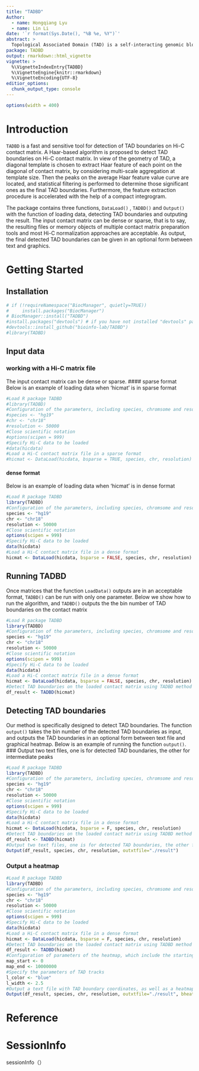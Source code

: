 ```yaml
---
title: "TADBD"
Author:
  - name: Hongqiang Lyu
  - name: Lin Li
date: '`r format(Sys.Date(), "%B %e, %Y")`'
abstract: >
  Topological Associated Domain (TAD) is a self-interacting genomic block. The detection of TAD boundaries on Hi-C contact matrix is one of the most important issues in the analysis of 3D genome architecture at TAD level. Here, we present TADBD, a sensitive and fast computational method for detection of TAD boundaries on Hi-C contact matrix. It implements a Haar-based algorithm considering Haar diagonal template, the acceleration via a compact integrogram, multi-scale aggregation at template size, and statistical filtering. Compared with the other five methods, including HiCDB, IC-Finder, EAST, TopDom and HiCseg, on simulated and experimental data, TADBD shows a better performance in most cases. In addition, a freely available R package is given to facilitate the use of the presented method.
package: TADBD
output: rmarkdown::html_vignette
vignette: >
  %\VignetteIndexEntry{TADBD}
  %\VignetteEngine{knitr::rmarkdown}
  %\VignetteEncoding{UTF-8}
editior_options:
  chunk_output_type: console
---
```


```r
options(width = 400)
```

# Introduction
`TADBD` is a fast and sensitive tool for detection of TAD boundaries on Hi-C contact matrix. A Haar-based algorithm is proposed to detect TAD boundaries on Hi-C contact matrix. In view of the geometry of TAD, a diagonal template is chosen to extract Haar feature of each point on the diagonal of contact matrix, by considering multi-scale aggregation at template size. Then the peaks on the average Haar feature value curve are located, and statistical filtering is performed to determine those significant ones as the final TAD boundaries. Furthermore, the feature extraction procedure is accelerated with the help of a compact integrogram.
 
 The package contains three functions, `DataLoad()` , `TADBD()` and `Output()` with the function of loading data, detecting TAD boundaries and outputing the result. The input contact matrix can be dense or sparse, that is to say, the resulting files or memory objects of multiple contact matrix preparation tools and most Hi-C normalization approaches are acceptable. As output, the final detected TAD boundaries can be given in an optional form between text and graphics. 

# Getting Started

## Installation

```r
# if (!requireNamespace("BiocManager", quietly=TRUE))
#     install.packages("BiocManager")
# BiocManager::install("TADBD")
#install.packages("devtools") # if you have not installed "devtools" package
#devtools::install_github("bioinfo-lab/TADBD")
#library(TADBD)
```

## Input data
### working with a Hi-C matrix file
The input contact matrix can be dense or sparse. 
#### sparse format
Below is an example of loading data when 'hicmat' is in sparse format
```r
#Load R package TADBD
#library(TADBD)
#Configuration of the parameters, including species, chromsome and resolution
#species <- "hg19"
#chr <- "chr18"
#resolution <- 50000
#Close scientific notation
#options(scipen = 999)
#Specify Hi-C data to be loaded
#data(hicdata)
#Load a Hi-C contact matrix file in a sparse format
#hicmat <- DataLoad(hicdata, bsparse = TRUE, species, chr, resolution)
```

#### dense format
Below is an example of loading data when 'hicmat' is in dense format
```r
#Load R package TADBD
library(TADBD)
#Configuration of the parameters, including species, chromsome and resolution
species <- "hg19"
chr <- "chr18"
resolution <- 50000
#Close scientific notation
options(scipen = 999)
#Specify Hi-C data to be loaded
data(hicdata)
#Load a Hi-C contact matrix file in a dense format
hicmat <- DataLoad(hicdata, bsparse = FALSE, species, chr, resolution)
```


## Running TADBD
Once matrices that the function `LoadData()` outputs are in an acceptable format, `TADBD()` can be run with only one parameter. Below we show how to run the algorithm, and `TADBD()` outputs the the bin number of TAD boundaries on the contact matrix  
```r
#Load R package TADBD
library(TADBD)
#Configuration of the parameters, including species, chromsome and resolution
species <- "hg19"
chr <- "chr18"
resolution <- 50000
#Close scientific notation
options(scipen = 999)
#Specify Hi-C data to be loaded
data(hicdata)
#Load a Hi-C contact matrix file in a dense format
hicmat <- DataLoad(hicdata, bsparse = FALSE, species, chr, resolution)
#Detect TAD boundaries on the loaded contact matrix using TADBD method
df_result <- TADBD(hicmat)
```

## Detecting TAD boundaries
Our method is specifically designed to detect TAD boundaries. The function `output()` takes the bin number of the detected TAD boundaries as input, and outputs the TAD boundaries in an optional form between text file and graphical heatmap. Below is an example of running the function `output()`.
### Output two text files, one is for detected TAD boundaries, the other for intermediate peaks
```r
#Load R package TADBD
library(TADBD)
#Configuration of the parameters, including species, chromsome and resolution
species <- "hg19"
chr <- "chr18"
resolution <- 50000
#Close scientific notation
options(scipen = 999)
#Specify Hi-C data to be loaded
data(hicdata)
#Load a Hi-C contact matrix file in a dense format
hicmat <- DataLoad(hicdata, bsparse = F, species, chr, resolution)
#Detect TAD boundaries on the loaded contact matrix using TADBD method
df_result <- TADBD(hicmat)
#Output two text files, one is for detected TAD boundaries, the other for intermediate peaks
Output(df_result, species, chr, resolution, outxtfile="./result")
```
### Output a heatmap
```r
#Load R package TADBD
library(TADBD)
#Configuration of the parameters, including species, chromsome and resolution
species <- "hg19"
chr <- "chr18"
resolution <- 50000
#Close scientific notation
options(scipen = 999)
#Specify Hi-C data to be loaded
data(hicdata)
#Load a Hi-C contact matrix file in a dense format
hicmat <- DataLoad(hicdata, bsparse = F, species, chr, resolution)
#Detect TAD boundaries on the loaded contact matrix using TADBD method
df_result <- TADBD(hicmat)
#Configuration of parameters of the heatmap, which include the starting coordinate and the ending coordinate of the heatmap
map_start <- 0
map_end <- 10000000
#Specify the parameters of TAD tracks
l_color <- "blue"
l_width <- 2.5
#Output a text file with TAD boundary coordinates, as well as a heatmap with TAD boundary tracks
Output(df_result, species, chr, resolution, outxtfile="./result", bheatmap = TRUE, heatmapfile="./heatmap", hicmat, map_start, map_end, l_color, l_width)
```

# Reference

# SessionInfo
sessionInfo（）
